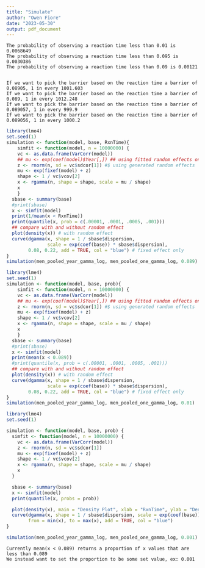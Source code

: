 ```yaml
---
title: "Simulate"
author: "Owen Fiore"
date: "2023-05-30"
output: pdf_document
---
```


```{}
The probability of observing a reaction time less than 0.01 is 0.0068649
The probability of observing a reaction time less than 0.095 is 0.0030386
The probability of observing a reaction time less than 0.09 is 0.00121


If we want to pick the barrier based on the reaction time a barrier of 0.08905, 1 in every 1001.603
If we want to pick the barrier based on the reaction time a barrier of 0.089, 1 in every 1012.248
If we want to pick the barrier based on the reaction time a barrier of 0.089057, 1 in every 999.9
If we want to pick the barrier based on the reaction time a barrier of 0.089056, 1 in every 1000.2
```




```r
library(lme4)
set.seed(1)
simulation <- function(model, base, RxnTime){
    simfit <- function(model, n = 10000000) {
    vc <- as.data.frame(VarCorr(model))
    ## mu <- exp(coef(model)$Year[,]) ## using fitted random effects only
    z <- rnorm(n, sd = vc$sdcor[1]) #$ using generated random effects
    mu <- exp(fixef(model) + z)
    shape <- 1 / vc$vcov[2]
    x <- rgamma(n, shape = shape, scale = mu / shape)
    x
    }
  sbase <- summary(base)
  #print(sbase)
  x <- simfit(model)
  print(1/mean(x < RxnTime))
  print(quantile(x, prob = c(.00001, .0001, .0005, .001)))
  ## compare with and without random effect
  plot(density(x)) # with random effect
  curve(dgamma(x, shape = 1 / sbase$dispersion, 
               scale = exp(coef(base)) * sbase$dispersion), 
        0.08, 0.22, add = TRUE, col = "blue") # fixed effect only
}
simulation(men_pooled_year_gamma_log, men_pooled_one_gamma_log, 0.089)
```

```r
library(lme4)
set.seed(1)
simulation <- function(model, base, prob){
    simfit <- function(model, n = 10000000) {
    vc <- as.data.frame(VarCorr(model))
    ## mu <- exp(coef(model)$Year[,]) ## using fitted random effects only
    z <- rnorm(n, sd = vc$sdcor[1]) #$ using generated random effects
    mu <- exp(fixef(model) + z)
    shape <- 1 / vc$vcov[2]
    x <- rgamma(n, shape = shape, scale = mu / shape)
    x
    }
  sbase <- summary(base)
  #print(sbase)
  x <- simfit(model)
  print(mean(x < 0.089))
  #print(quantile(x, prob = c(.00001, .0001, .0005, .001)))
  ## compare with and without random effect
  plot(density(x)) # with random effect
  curve(dgamma(x, shape = 1 / sbase$dispersion, 
               scale = exp(coef(base)) * sbase$dispersion), 
        0.08, 0.22, add = TRUE, col = "blue") # fixed effect only
}
simulation(men_pooled_year_gamma_log, men_pooled_one_gamma_log, 0.01)
```

```r
library(lme4)
set.seed(1)

simulation <- function(model, base, prob) {
  simfit <- function(model, n = 10000000) {
    vc <- as.data.frame(VarCorr(model))
    z <- rnorm(n, sd = vc$sdcor[1])
    mu <- exp(fixef(model) + z)
    shape <- 1 / vc$vcov[2]
    x <- rgamma(n, shape = shape, scale = mu / shape)
    x
  }

  sbase <- summary(base)
  x <- simfit(model)
  print(quantile(x, probs = prob))

  plot(density(x), main = "Density Plot", xlab = "RxnTime", ylab = "Density")
  curve(dgamma(x, shape = 1 / sbase$dispersion, scale = exp(coef(base)) * sbase$dispersion), 
        from = min(x), to = max(x), add = TRUE, col = "blue")
}

simulation(men_pooled_year_gamma_log, men_pooled_one_gamma_log, 0.001)
```



```{}
Currently mean(x < 0.089) returns a proportion of x values that are less than 0.089
We instead want to set the proportion to be some set value, ex: 0.001
```

